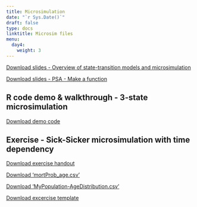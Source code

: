 ---
title: Microsimulation
date: "`r Sys.Date()`"
draft: false
type: docs
linktitle: Microsim files
menu:
  day4:
    weight: 3
---

[Download slides - Overview of state-transition models and microsimulation](../../../Course_Modularization/CDC 2022-23/part 2/Day 7 -Overview State-tranisiton models and Microsim - CDC 2022.pdf)

[Download slides - PSA - Make a function](../../../Course_Modularization/CDC 2022-23/part 2/Day 7 - PSA - make a function - CDC 2022.pdf)

## R code demo & walkthrough - 3-state microsimulation 

[Download demo code](../../../Course_Modularization/CDC 2022-23/part 2/microsim_3-state_time.Rmd)

## Exercise - Sick-Sicker microsimulation with time dependency 

[Download exercise handout](../../../Course_Modularization/CDC 2022-23/part 2/microsim_sick-sicker_time_exercise.html)

[Download 'mortProb_age.csv'](../../../Course_Modularization/CDC 2022-23/part 2/mortProb_age.csv)

[Download 'MyPopulation-AgeDistribution.csv'](../../../Course_Modularization/CDC 2022-23/part 2/MyPopulation-AgeDistribution.csv)

[Download excercise template](../../../Course_Modularization/CDC 2022-23/part 2/microsim_Sick-Sicker_time_template.Rmd)

<!-- [Download excercise solutions](../../../Course_Modularization/CDC 2022-23/part 2/cSTM_sick-sicker_tunnels_SOLUTIONS.Rmd) -->
